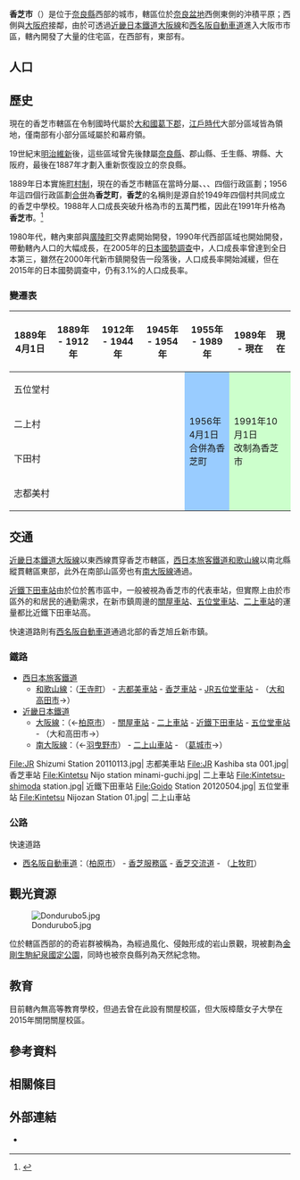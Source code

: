 {{日本都市
| 自治體名   = 香芝市
| 圖像       = [[File:Dondurubo5.jpg|240px]]
| 圖像說明   = [[屯鶴峯|屯鶴峯]]奇石群
| 市章       = [[File:Emblem_of_Kashiba,_Nara.svg|100px]]
| 日文原名   = 香芝市
| 平假名     = かしばし
| 羅馬字拼音 = Kashiba-shi
| 都道府縣   = 奈良縣
| 支廳       =
| 編號       = 29210-9
| 面積       = 24.23
| 邊界未定   =
| 人口       = 79,139<ref>{{Cite web| url=http://www.city.kashiba.lg.jp/shisei/0000003410.html| title=人口と世帯数| date=2019-09-12| publisher=香芝市政府| language=ja| accessdate=2019-09-28| archive-url=https://web.archive.org/web/20190420142650/http://www.city.kashiba.lg.jp/shisei/0000003410.html| archive-date=2019-04-20| dead-url=yes}}</ref>
| 統計時間   = 2019年8月31日
| 自治體     = [[大和高田市|大和高田市]]、[[葛城市|葛城市]]、[[王寺町|王寺町]]、[[上牧町|上牧町]]、[[廣陵町|廣陵町]]<br>'''[[大阪府|大阪府]]'''：[[羽曳野市|羽曳野市]]、[[柏原市|柏原市]]、[[太子町_(大阪府)|太子町]]
| 花         = [[東北堇菜|東北堇菜]]
| 樹         = [[樫|樫]]
| 鳥         =
| 其他象徵物 =
| 其他象徵   =
| 市長       = {{Tsl|ja|吉田弘明}}
| 卸任日期   = 2020年6月2日
| 議員數     = 16
| 郵遞區號   = 639-0292
| 所在地     = 香芝市本町1397番地
| 電話號碼   = 745-76-2001 
| 外部連結   = {{url|https://www.city.kashiba.lg.jp/}}
| 地圖       = [[File:Kashiba_in_Nara_Prefecture_Ja.svg|250px]]
| 註記       = 
}}
'''香芝市'''（{{jpn|j=香芝市|hg=かしばし|rm=Kashiba shi|f=y}}）是位于[[奈良縣|奈良縣]]西部的城市，轄區位於[[奈良盆地|奈良盆地]]西側{{Tsl|ja|二上山 (奈良県・大阪府)|二上山 (奈良縣、大阪府)|二上山}}東側的沖積平原；西側與[[大阪府|大阪府]]接鄰，由於可透過[[近畿日本鐵道|近畿日本鐵道]][[大阪線|大阪線]]和[[西名阪自動車道|西名阪自動車道]]進入大阪市市區，轄內開發了大量的住宅區，在西部有{{Tsl|ja|香芝旭ヶ丘ニュータウン|香芝旭丘新市鎮}}，東部有{{Tsl|ja|真美ヶ丘ニュータウン|真美丘新市鎮}}。

== 人口 ==
{{日本人口統計|location=Kashiba, Nara|code=29210|name=香芝市}}

== 歷史 ==

現在的香芝市轄區在令制國時代屬於[[大和國|大和國]][[葛下郡|葛下郡]]，[[江戶時代|江戶時代]]大部分區域皆為{{Tsl|ja|郡山藩}}領地，僅南部有小部分區域屬於{{Tsl|ja|壬生藩}}和幕府領。

19世紀末[[明治維新|明治維新]]後，這些區域曾先後隸屬[[奈良縣|奈良縣]]、郡山縣、壬生縣、堺縣、大阪府，最後在1887年才劃入重新恢復設立的奈良縣。

1889年日本實施[[町村制|町村制]]，現在的香芝市轄區在當時分屬{{Tsl|ja|五位堂村}}、{{Tsl|ja|二上村 (奈良県)|二上村 (奈良縣)|二上村}}、{{Tsl|ja|下田村 (奈良県)|下田村 (奈良縣)|下田村}}、{{Tsl|ja|志都美村}}四個行政區劃；1956年這四個行政區劃[[市町村合併|合併]]為'''香芝町'''，'''香芝'''的名稱則是源自於1949年四個村共同成立的香芝中學校。1988年人口成長突破升格為市的五萬門檻，因此在1991年升格為'''香芝市'''。<ref>{{Cite web| url=http://www.city.kashiba.lg.jp/shisei/0000000851.html| title=香芝の沿革| date=2018-05-29| publisher=香芝市政府| language=ja| accessdate=2019-09-30}}</ref>

1980年代，轄內東部與[[廣陵町|廣陵町]]交界處開始開發{{Tsl|ja|真美ヶ丘ニュータウン|真美丘新市鎮}}，1990年代西部區域也開始開發{{Tsl|ja|香芝旭ヶ丘ニュータウン|香芝旭丘新市鎮}}，帶動轄內人口的大幅成長，在2005年的[[國勢調查_(日本)|日本國勢調查]]中，人口成長率曾達到全日本第三，雖然在2000年代新市鎮開發告一段落後，人口成長率開始減緩，但在2015年的日本國勢調查中，仍有3.1%的人口成長率。

=== 變遷表 ===

{|class="wikitable" style="font-size:x-small;"
! 1889年4月1日
! 1889年 - 1912年
! 1912年 - 1944年 
! 1945年 - 1954年 
! 1955年 - 1989年 
! 1989年 - 現在
! 現在
|-
| colspan=4 | 五位堂村
| rowspan=4 style="background-color:#99CCFF;" | 1956年4月1日<br />合併為香芝町
| rowspan=4 colspan=2 style="background-color:#CCFFCC;" | 1991年10月1日<br />改制為香芝市
|-
| colspan=4 | 二上村
|-
| colspan=4 | 下田村
|-
| colspan=4 | 志都美村
|}

== 交通 ==

[[近畿日本鐵道|近畿日本鐵道]][[大阪線|大阪線]]以東西線貫穿香芝市轄區，[[西日本旅客鐵道|西日本旅客鐵道]][[和歌山線|和歌山線]]以南北縣縱貫轄區東部，此外在南部山區旁也有[[南大阪線|南大阪線]]通過。

[[近鐵下田車站|近鐵下田車站]]由於位於舊市區中，一般被視為香芝市的代表車站，但實際上由於市區外的{{Tsl|ja|香芝旭ヶ丘ニュータウン|香芝旭丘新市鎮}}和{{Tsl|ja|真美ヶ丘ニュータウン|真美丘新市鎮}}居民的通勤需求，在新市鎮周邊的[[關屋車站_(奈良縣)|關屋車站]]、[[五位堂車站|五位堂車站]]、[[二上車站|二上車站]]的運量都比近鐵下田車站高。

快速道路則有[[西名阪自動車道|西名阪自動車道]]通過北部的香芝旭丘新市鎮。

=== 鐵路 ===

* [[西日本旅客鐵道|西日本旅客鐵道]]
** [[和歌山線|和歌山線]]：（[[王寺町|王寺町]]） - [[志都美車站|志都美車站]] - [[香芝車站|香芝車站]] - [[JR五位堂車站|JR五位堂車站]] - （[[大和高田市|大和高田市]]→）
* [[近畿日本鐵道|近畿日本鐵道]]
** [[大阪線|大阪線]]：（←[[柏原市|柏原市]]） - [[關屋車站_(奈良縣)|關屋車站]] - [[二上車站|二上車站]] - [[近鐵下田車站|近鐵下田車站]] - [[五位堂車站|五位堂車站]] - （大和高田市→）
** [[南大阪線|南大阪線]]：（←[[羽曳野市|羽曳野市]]） - [[二上山車站|二上山車站]] - （[[葛城市|葛城市]]→）

<gallery widths=200px heights=200px>
File:JR Shizumi Station 20110113.jpg| 志都美車站
File:JR Kashiba sta 001.jpg| 香芝車站
File:Kintetsu Nijo station minami-guchi.jpg| 二上車站
File:Kintetsu-shimoda station.jpg| 近鐵下田車站
File:Goido Station 20120504.jpg| 五位堂車站
File:Kintetsu Nijozan Station 01.jpg| 二上山車站
</gallery>

=== 公路 ===

; 快速道路
* [[西名阪自動車道|西名阪自動車道]]：（[[柏原市|柏原市]]） - [[香芝服務區|香芝服務區]] - [[香芝交流道|香芝交流道]] - （[[上牧町|上牧町]]）

== 觀光資源 ==

[[File:Dondurubo5.jpg|thumb]]

位於轄區西部的{{Tsl|ja|二上山_(奈良県・大阪府)|二上山_(奈良縣、大阪府)|二上山}}的奇岩群被稱為{{Tsl|ja|屯鶴峯}}，為經過風化、侵蝕形成的岩山景觀，現被劃為[[金剛生駒紀泉國定公園|金剛生駒紀泉國定公園]]，同時也被奈良縣列為天然紀念物。

== 教育 ==

目前轄內無高等教育學校，但過去{{Tsl|ja|大阪樟蔭女子大学|大阪樟蔭女子大學}}曾在此設有關屋校區，但大阪樟蔭女子大學在2015年關閉關屋校區。

== 參考資料 ==
{{Reflist}}

== 相關條目 ==
{{Commonscat|Kashiba, Nara}}

==外部連結==

* {{Ja}} {{Facebook|香芝市役所-329720634057435|香芝市政府}}

{{奈良縣}}
{{Authority control}}